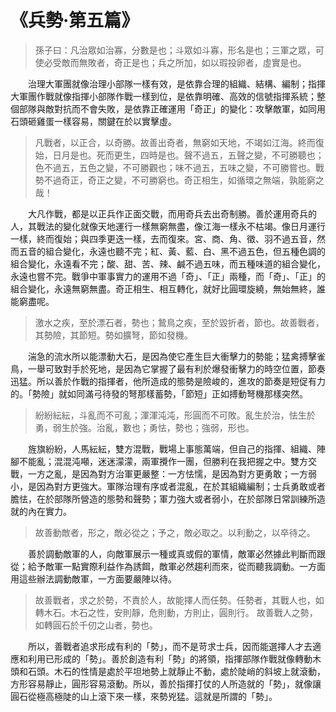 # 《兵勢·第五篇》

> 孫子曰：凡治眾如治寡，分數是也；斗眾如斗寡，形名是也；三軍之眾，可使必受敵而無敗者，奇正是也；兵之所加，如以瑕投卵者，虛實是也。

&emsp;&emsp;治理大軍團就像治理小部隊一樣有效，是依靠合理的組織、結構、編制；指揮大軍團作戰就像指揮小部隊作戰一樣到位，是依靠明確、高效的信號指揮系統；整個部隊與敵對抗而不會失敗，是依靠正確運用「奇正」的變化：攻擊敵軍，如同用石頭砸雞蛋一樣容易，關鍵在於以實擊虛。

> 凡戰者，以正合，以奇勝。故善出奇者，無窮如天地，不竭如江海。終而復始，日月是也。死而更生，四時是也。聲不過五，五聲之變，不可勝聽也；色不過五，五色之變，不可勝觀也；味不過五，五味之變，不可勝嘗也。戰勢不過奇正，奇正之變，不可勝窮也。奇正相生，如循環之無端，孰能窮之哉！

&emsp;&emsp;大凡作戰，都是以正兵作正面交戰，而用奇兵去出奇制勝。善於運用奇兵的人，其戰法的變化就像天地運行一樣無窮無盡，像江海一樣永不枯竭。像日月運行一樣，終而復始；與四季更迭一樣，去而復來。宮、商、角、徵、羽不過五音，然而五音的組合變化，永遠也聽不完；紅、黃、藍、白、黑不過五色，但五種色調的組合變化，永遠看不完；酸、甜、苦、辣、鹹不過五味，而五種味道的組合變化，永遠也嘗不完。戰爭中軍事實力的運用不過「奇」、「正」兩種，而「奇」、「正」的組合變化，永遠無窮無盡。奇正相生、相互轉化，就好比圓環旋繞，無始無終，誰能窮盡呢。

> 激水之疾，至於漂石者，勢也；鷙鳥之疾，至於毀折者，節也。故善戰者，其勢險，其節短。勢如擴弩，節如發機。

&emsp;&emsp;湍急的流水所以能漂動大石，是因為使它產生巨大衝擊力的勢能；猛禽搏擊雀鳥，一舉可致對手於死地，是因為它掌握了最有利於爆發衝擊力的時空位置，節奏迅猛。所以善於作戰的指揮者，他所造成的態勢是險峻的，進攻的節奏是短促有力的。「勢險」就如同滿弓待發的弩那樣蓄勢，「節短」正如搏動弩機那樣突然。

> 紛紛紜紜，斗亂而不可亂；渾渾沌沌，形圓而不可敗。亂生於治，怯生於勇，弱生於強。治亂，數也；勇怯，勢也；強弱，形也。

&emsp;&emsp;旌旗紛紛，人馬紜紜，雙方混戰，戰場上事態萬端，但自己的指揮、組織、陣腳不能亂；混混沌噸，迷迷濛濛，兩軍攪作一團，但勝利在我把握之中。雙方交戰，一方之亂，是因為對方治軍更嚴整：一方怯懦，是因為對方更勇敢；一方弱小，是因為對方更強大。軍隊治理有序或者混亂，在於其組織編制；士兵勇敢或者膽怯，在於部隊所營造的態勢和聲勢；軍力強大或者弱小，在於部隊日常訓練所造就的內在實力。

> 故善動敵者，形之，敵必從之；予之，敵必取之。以利動之，以卒待之。

&emsp;&emsp;善於調動敵軍的人，向敵軍展示一種或真或假的軍情，敵軍必然據此判斷而跟從；給予敵軍一點實際利益作為誘餌，敵軍必然趨利而來，從而聽我調動。一方面用這些辦法調動敵軍，一方面要嚴陣以待。

> 故善戰者，求之於勢，不責於人，故能擇人而任勢。任勢者，其戰人也，如轉木石。木石之性，安則靜，危則動，方則止，圓則行。 故善戰人之勢，如轉圓石於千仞之山者，勢也。

&emsp;&emsp;所以，善戰者追求形成有利的「勢」，而不是苛求士兵，因而能選擇人才去適應和利用已形成的「勢」。善於創造有利「勢」的將領，指揮部隊作戰就像轉動木頭和石頭。木石的性情是處於平坦地勢上就靜止不動，處於陡峭的斜坡上就滾動，方形容易靜止，圓形容易滾動。所以，善於指揮打仗的人所造就的「勢」，就像讓圓石從極高極陡的山上滾下來一樣，來勢兇猛。這就是所謂的「勢」。
